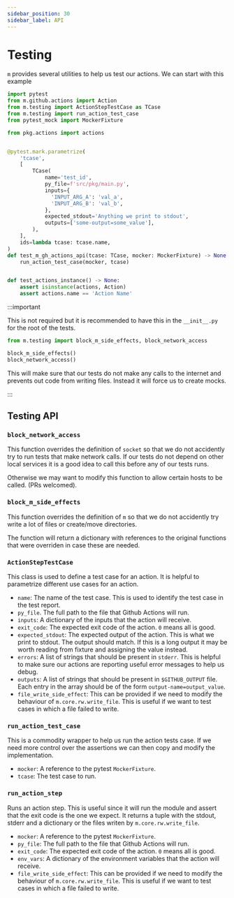 ```yaml
---
sidebar_position: 30
sidebar_label: API
---
```


# Testing

`m` provides several utilities to help us test our actions. We can start with
this example

```python
import pytest
from m.github.actions import Action
from m.testing import ActionStepTestCase as TCase
from m.testing import run_action_test_case
from pytest_mock import MockerFixture

from pkg.actions import actions


@pytest.mark.parametrize(
    'tcase',
    [
        TCase(
            name='test_id',
            py_file=f'src/pkg/main.py',
            inputs={
              'INPUT_ARG_A': 'val_a',
              'INPUT_ARG_B': 'val_b',
            },
            expected_stdout='Anything we print to stdout',
            outputs=['some-output=some_value'],
        ),
    ],
    ids=lambda tcase: tcase.name,
)
def test_m_gh_actions_api(tcase: TCase, mocker: MockerFixture) -> None:
    run_action_test_case(mocker, tcase)


def test_actions_instance() -> None:
    assert isinstance(actions, Action)
    assert actions.name == 'Action Name'
```

:::important

This is not required but it is recommended to have this in the `__init__.py` for
the root of the tests.

```python
from m.testing import block_m_side_effects, block_network_access

block_m_side_effects()
block_network_access()
```

This will make sure that our tests do not make any calls to the internet and
prevents out code from writing files. Instead it will force us to create mocks.

:::

## Testing API

### `block_network_access`

This function overrides the definition of `socket` so that we do not accidently
try to run tests that make network calls. If our tests do not depend on other
local services it is a good idea to call this before any of our tests runs.

Otherwise we may want to modify this function to allow certain hosts to be
called. (PRs welcomed).

### `block_m_side_effects`

This function overrides the definition of `m` so that we do not accidently try
write a lot of files or create/move directories.

The function will return a dictionary with references to the original functions
that were overriden in case these are needed.

### `ActionStepTestCase`

This class is used to define a test case for an action. It is helpful to
parametrize different use cases for an action.

- `name`: The name of the test case. This is used to identify the test case in
  the test report.
- `py_file`. The full path to the file that Github Actions will run.
- `inputs`: A dictionary of the inputs that the action will receive.
- `exit_code`: The expected exit code of the action. `0` means all is good.
- `expected_stdout`: The expected output of the action. This is what we print to
  stdout. The output should match. If this is a long output it may be worth
  reading from fixture and assigning the value instead.
- `errors`: A list of strings that should be present in `stderr`. This is
  helpful to make sure our actions are reporting useful error messages to help
  us debug.
- `outputs`: A list of strings that should be present in `$GITHUB_OUTPUT` file.
  Each entry in the array should be of the form `output-name=output_value`.
- `file_write_side_effect`: This can be provided if we need to modify the
  behaviour of `m.core.rw.write_file`. This is useful if we want to test cases
  in which a file failed to write.

### `run_action_test_case`

This is a commodity wrapper to help us run the action tests case. If we need
more control over the assertions we can then copy and modify the implementation.

- `mocker`: A reference to the pytest `MockerFixture`.
- `tcase`: The test case to run.

### `run_action_step`

Runs an action step. This is useful since it will run the module and assert that
the exit code is the one we expect. It returns a tuple with the stdout, stderr
and a dictionary or the files writen by `m.core.rw.write_file`.

- `mocker`: A reference to the pytest `MockerFixture`.
- `py_file`: The full path to the file that Github Actions will run.
- `exit_code`: The expected exit code of the action. `0` means all is good.
- `env_vars`: A dictionary of the environment variables that the action will
  receive.
- `file_write_side_effect`: This can be provided if we need to modify the
  behaviour of `m.core.rw.write_file`. This is useful if we want to test cases
  in which a file failed to write.
